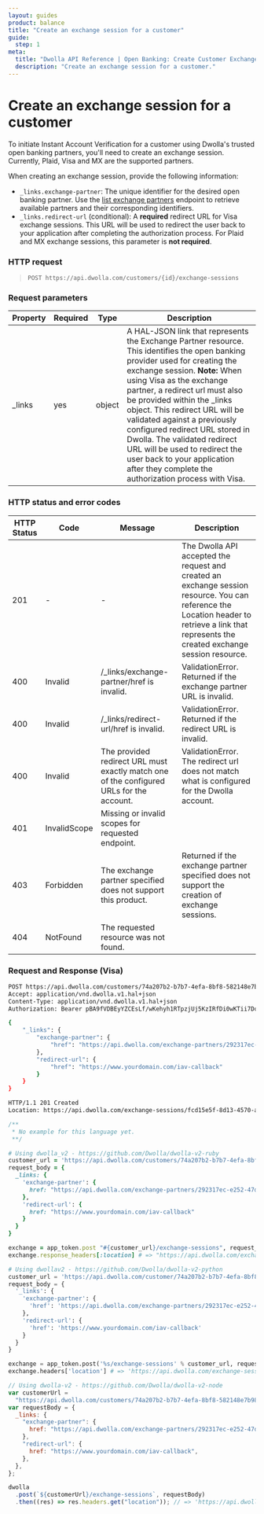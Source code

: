 ```yaml
---
layout: guides
product: balance
title: "Create an exchange session for a customer"
guide:
  step: 1
meta:
  title: "Dwolla API Reference | Open Banking: Create Customer Exchange Session"
  description: "Create an exchange session for a customer."
---
```


# Create an exchange session for a customer

To initiate Instant Account Verification for a customer using Dwolla's trusted open banking partners, you'll need to create an exchange session. Currently, Plaid, Visa and MX are the supported partners.

When creating an exchange session, provide the following information:

- `_links.exchange-partner`: The unique identifier for the desired open banking partner. Use the [list exchange partners](/docs/balance/api-reference/exchanges/list-exchange-partners) endpoint to retrieve available partners and their corresponding identifiers.
- `_links.redirect-url` (conditional): A **required** redirect URL for Visa exchange sessions. This URL will be used to redirect the user back to your application after completing the authorization process. For Plaid and MX exchange sessions, this parameter is **not required**.

### HTTP request

> `POST https://api.dwolla.com/customers/{id}/exchange-sessions`

### Request parameters

| Property | Required | Type   | Description                                                                                                                                                                                                                                                                                                                                                                                                                                                                                                           |
| -------- | -------- | ------ | --------------------------------------------------------------------------------------------------------------------------------------------------------------------------------------------------------------------------------------------------------------------------------------------------------------------------------------------------------------------------------------------------------------------------------------------------------------------------------------------------------------------- |
| \_links  | yes      | object | A HAL-JSON link that represents the Exchange Partner resource. This identifies the open banking provider used for creating the exchange session. **Note:** When using Visa as the exchange partner, a redirect url must also be provided within the \_links object. This redirect URL will be validated against a previously configured redirect URL stored in Dwolla. The validated redirect URL will be used to redirect the user back to your application after they complete the authorization process with Visa. |

### HTTP status and error codes

| HTTP Status | Code         | Message                                                                                  | Description                                                                                                                                                                                   |
| ----------- | ------------ | ---------------------------------------------------------------------------------------- | --------------------------------------------------------------------------------------------------------------------------------------------------------------------------------------------- |
| 201         | -            | -                                                                                        | The Dwolla API accepted the request and created an exchange session resource. You can reference the Location header to retrieve a link that represents the created exchange session resource. |
| 400         | Invalid      | /\_links/exchange-partner/href is invalid.                                               | ValidationError. Returned if the exchange partner URL is invalid.                                                                                                                             |
| 400         | Invalid      | /\_links/redirect-url/href is invalid.                                                   | ValidationError. Returned if the redirect URL is invalid.                                                                                                                                     |
| 400         | Invalid      | The provided redirect URL must exactly match one of the configured URLs for the account. | ValidationError. The redirect url does not match what is configured for the Dwolla account.                                                                                                   |
| 401         | InvalidScope | Missing or invalid scopes for requested endpoint.                                        |
| 403         | Forbidden    | The exchange partner specified does not support this product.                            | Returned if the exchange partner specified does not support the creation of exchange sessions.                                                                                                |
| 404         | NotFound     | The requested resource was not found.                                                    |

### Request and Response (Visa)

```bash
POST https://api.dwolla.com/customers/74a207b2-b7b7-4efa-8bf8-582148e7b980/exchange-sessions
Accept: application/vnd.dwolla.v1.hal+json
Content-Type: application/vnd.dwolla.v1.hal+json
Authorization: Bearer pBA9fVDBEyYZCEsLf/wKehyh1RTpzjUj5KzIRfDi0wKTii7DqY

{
    "_links": {
        "exchange-partner": {
            "href": "https://api.dwolla.com/exchange-partners/292317ec-e252-47d8-93c3-2d128e037aa4"
        },
        "redirect-url": {
            "href": "https://www.yourdomain.com/iav-callback"
        }
    }
}

HTTP/1.1 201 Created
Location: https://api.dwolla.com/exchange-sessions/fcd15e5f-8d13-4570-a9b7-7fb49e55941d
```

```php
/**
 * No example for this language yet.
 **/
```

```ruby
# Using dwolla_v2 - https://github.com/Dwolla/dwolla-v2-ruby
customer_url = 'https://api.dwolla.com/customers/74a207b2-b7b7-4efa-8bf8-582148e7b980'
request_body = {
  _links: {
    'exchange-partner': {
      href: "https://api.dwolla.com/exchange-partners/292317ec-e252-47d8-93c3-2d128e037aa4"
    },
    'redirect-url': {
      href: "https://www.yourdomain.com/iav-callback"
    }
  }
}

exchange = app_token.post "#{customer_url}/exchange-sessions", request_body
exchange.response_headers[:location] # => "https://api.dwolla.com/exchange-sessions/fcd15e5f-8d13-4570-a9b7-7fb49e55941d"
```

```python
# Using dwollav2 - https://github.com/Dwolla/dwolla-v2-python
customer_url = 'https://api.dwolla.com/customer/74a207b2-b7b7-4efa-8bf8-582148e7b980'
request_body = {
  '_links': {
    'exchange-partner': {
      'href': 'https://api.dwolla.com/exchange-partners/292317ec-e252-47d8-93c3-2d128e037aa4'
    },
    'redirect-url': {
      'href': 'https://www.yourdomain.com/iav-callback'
    }
  }
}

exchange = app_token.post('%s/exchange-sessions' % customer_url, request_body)
exchange.headers['location'] # => 'https://api.dwolla.com/exchange-sessions/fcd15e5f-8d13-4570-a9b7-7fb49e55941d'
```

```javascript
// Using dwolla-v2 - https://github.com/Dwolla/dwolla-v2-node
var customerUrl =
  "https://api.dwolla.com/customers/74a207b2-b7b7-4efa-8bf8-582148e7b980";
var requestBody = {
  _links: {
    "exchange-partner": {
      href: "https://api.dwolla.com/exchange-partners/292317ec-e252-47d8-93c3-2d128e037aa4",
    },
    "redirect-url": {
      href: "https://www.yourdomain.com/iav-callback",
    },
  },
};

dwolla
  .post(`${customerUrl}/exchange-sessions`, requestBody)
  .then((res) => res.headers.get("location")); // => 'https://api.dwolla.com/exchange-sessions/fcd15e5f-8d13-4570-a9b7-7fb49e55941d'
```

